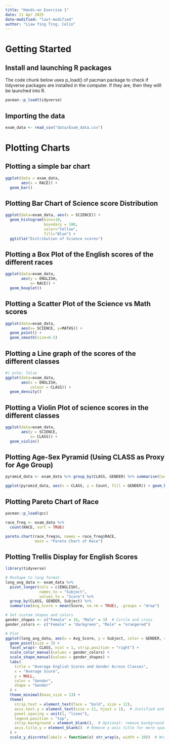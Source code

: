 ```yaml
---
title: "Hands-on Exercise 1"
date: 11 Apr 2025
date-modified: "last-modified"
author: "Liaw Ying Ting, Celin"
---
```


# Getting Started

## Install and launching R packages

The code chunk below uses p_load() of pacman package to check if tidyverse packages are installed in the computer. If they are, then they willl be launched into R.

```r
pacman::p_load(tidyverse)
```

## Importing the data

```r
exam_data <- read_csv("data/Exam_data.csv")
```

# Plotting Charts

## Plotting a simple bar chart

```r
ggplot(data = exam_data,
       aes(x = RACE)) +
  geom_bar()
```

## Plotting Bar Chart of Science score Distribution

```r
ggplot(data=exam_data, aes(x = SCIENCE)) +
  geom_histogram(bins=10, 
                 boundary = 100,
                 color="Yellow", 
                 fill="Blue") +
  ggtitle("Distribution of Science scores")
```

## Plotting a Box Plot of the English scores of the different races

```r
ggplot(data=exam_data, 
       aes(y = ENGLISH, 
           x= RACE)) +
  geom_boxplot()                     
```

## Plotting a Scatter Plot of the Science vs Math scores

```R
ggplot(data=exam_data, 
       aes(x= SCIENCE, y=MATHS)) +
  geom_point() +
  geom_smooth(size=0.5)
```

## Plotting a Line graph of the scores of the different classes

```R
#| echo: false
ggplot(data=exam_data, 
       aes(x = ENGLISH, 
           colour = CLASS)) +
  geom_density()
```

## Plotting a Violin Plot of science scores in the different classes

```R
ggplot(data=exam_data, 
       aes(y = SCIENCE, 
           x= CLASS)) +
  geom_violin()
```

## Plotting Age-Sex Pyramid (Using CLASS as Proxy for Age Group)

```R
pyramid_data <- exam_data %>% group_by(CLASS, GENDER) %>% summarise(Count = n(), .groups = "drop") %>% mutate(Count = ifelse(GENDER == "Male", -Count, Count))

ggplot(pyramid_data, aes(x = CLASS, y = Count, fill = GENDER)) + geom_bar(stat = "identity") + coord_flip() + labs(title = "Class-Gender Pyramid", x = "Class", y = "Number of Students") + theme_minimal()
```

## Plotting Pareto Chart of Race

```R
pacman::p_load(qcc)

race_freq <- exam_data %>%
  count(RACE, sort = TRUE)

pareto.chart(race_freq$n, names = race_freq$RACE,
             main = "Pareto Chart of Race")


```

## Plotting Trellis Display for English Scores

```R

library(tidyverse)

# Reshape to long format
long_avg_data <- exam_data %>%
  pivot_longer(cols = c(ENGLISH), 
               names_to = "Subject", 
               values_to = "Score") %>%
  group_by(CLASS, GENDER, Subject) %>%
  summarise(Avg_Score = mean(Score, na.rm = TRUE), .groups = "drop")

# Set custom shapes and colors
gender_shapes <- c("Female" = 16, "Male" = 3)  # Circle and cross
gender_colors <- c("Female" = "darkgreen", "Male" = "orangered")

# Plot
ggplot(long_avg_data, aes(x = Avg_Score, y = Subject, color = GENDER, shape = GENDER)) +
  geom_point(size = 3) +
  facet_wrap(~ CLASS, ncol = 1, strip.position = "right") +
  scale_color_manual(values = gender_colors) +
  scale_shape_manual(values = gender_shapes) +
  labs(
    title = "Average English Scores and Gender Across Classes",
    x = "Average Score",
    y = NULL,
    color = "Gender",
    shape = "Gender"
  ) +
  theme_minimal(base_size = 13) +
  theme(
    strip.text = element_text(face = "bold", size = 12),
    axis.text.y = element_text(size = 11, hjust = 1),  # Justified and consistent label styling
    panel.spacing = unit(1, "lines"),
    legend.position = "top",
    strip.background = element_blank(),  # Optional: remove background for facet labels
    axis.title.y = element_blank()  # Remove y-axis title for more space
  ) +
  scale_y_discrete(labels = function(x) str_wrap(x, width = 10))  # Wrap y-axis labels


```
